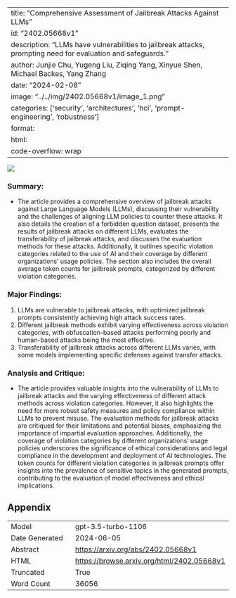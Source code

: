 
---
title: "Comprehensive Assessment of Jailbreak Attacks Against LLMs"
id: "2402.05668v1"
description: "LLMs have vulnerabilities to jailbreak attacks, prompting need for evaluation and safeguards."
author: Junjie Chu, Yugeng Liu, Ziqing Yang, Xinyue Shen, Michael Backes, Yang Zhang
date: "2024-02-08"
image: "../../img/2402.05668v1/image_1.png"
categories: ['security', 'architectures', 'hci', 'prompt-engineering', 'robustness']
format:
  html:
    code-overflow: wrap
---

![](../../img/2402.05668v1/image_1.png)

### Summary:
- The article provides a comprehensive overview of jailbreak attacks against Large Language Models (LLMs), discussing their vulnerability and the challenges of aligning LLM policies to counter these attacks. It also details the creation of a forbidden question dataset, presents the results of jailbreak attacks on different LLMs, evaluates the transferability of jailbreak attacks, and discusses the evaluation methods for these attacks. Additionally, it outlines specific violation categories related to the use of AI and their coverage by different organizations' usage policies. The section also includes the overall average token counts for jailbreak prompts, categorized by different violation categories.

### Major Findings:
1. LLMs are vulnerable to jailbreak attacks, with optimized jailbreak prompts consistently achieving high attack success rates.
2. Different jailbreak methods exhibit varying effectiveness across violation categories, with obfuscation-based attacks performing poorly and human-based attacks being the most effective.
3. Transferability of jailbreak attacks across different LLMs varies, with some models implementing specific defenses against transfer attacks.

### Analysis and Critique:
- The article provides valuable insights into the vulnerability of LLMs to jailbreak attacks and the varying effectiveness of different attack methods across violation categories. However, it also highlights the need for more robust safety measures and policy compliance within LLMs to prevent misuse. The evaluation methods for jailbreak attacks are critiqued for their limitations and potential biases, emphasizing the importance of impartial evaluation approaches. Additionally, the coverage of violation categories by different organizations' usage policies underscores the significance of ethical considerations and legal compliance in the development and deployment of AI technologies. The token counts for different violation categories in jailbreak prompts offer insights into the prevalence of sensitive topics in the generated prompts, contributing to the evaluation of model effectiveness and ethical implications.

## Appendix

|          |          |
|----------|----------|
| Model     | gpt-3.5-turbo-1106       |
| Date Generated     | 2024-06-05       |
| Abstract | [https://arxiv.org/abs/2402.05668v1](https://arxiv.org/abs/2402.05668v1)        |
| HTML     | [https://browse.arxiv.org/html/2402.05668v1](https://browse.arxiv.org/html/2402.05668v1)       |
| Truncated       | True       |
| Word Count       | 36056       |